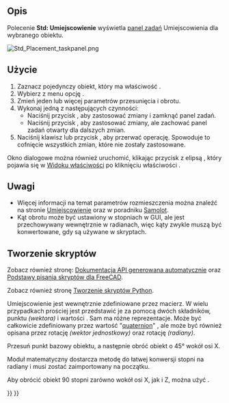 <languages/>

{{Docnav/pl
|[[Std_SendToPythonConsole/pl|Wyślij do konsoli Python]]
|[[Std_TransformManip/pl|Przemieszczenie]]
|[[Std_Edit_Menu/pl|menu Edycja]]
|IconL=Std_SendToPythonConsole.svg
|IconR=Std_TransformManip.svg
|IconC=Freecad.svg
}}

{{GuiCommand/pl
|Name=Std Placement
|Name/pl=Std: Umiejscowienie
|MenuLocation=Edycja → Umiejscowienie ...
|Workbenches=wszystkie
|SeeAlso=[[Std_Alignment/pl|Wyrównanie]], [[Placement/pl|Umiejscowienie]]
}}

<span id="Description"></span>
==Opis==

Polecenie '''Std: Umiejscowienie''' wyświetla [[Task_panel/pl|panel zadań]] Umiejscowienia dla wybranego obiektu.

[[Image:Std_Placement_taskpanel.png]]
{{Caption|Panel zadań funkcji umiejscowienie}}

<span id="Usage"></span>
==Użycie==

# Zaznacz pojedynczy obiekt, który ma właściwość {{PropertyData|Umiejscowienie}}.
# Wybierz z menu opcję {{MenuCommand|Edycja → Umiejscowienie ...}}.
# Zmień jeden lub więcej parametrów przesunięcia i obrotu.
# Wykonaj jedną z następujących czynności:
#* Naciśnij przycisk {{Button|OK}}, aby zastosować zmiany i zamknąć panel zadań.
#* Naciśnij przycisk {{Button|Zastosuj}}, aby zastosować zmiany, ale zachować panel zadań otwarty dla dalszych zmian.
# Naciśnij klawisz {{KEY|Esc}} lub przycisk {{Button|Anuluj}}, aby przerwać operację. Spowoduje to cofnięcie wszystkich zmian, które nie zostały zastosowane.

Okno dialogowe można również uruchomić, klikając przycisk z elipsą {{Button|…}}, który pojawia się w [[Property_View/pl|Widoku właściwości]] po kliknięciu właściwości {{PropertyData|Umiejscowienie}}.

<span id="Notes"></span>
==Uwagi==

* Więcej informacji na temat parametrów rozmieszczenia można znaleźć na stronie [[Placement/pl|Umiejscowienie]] oraz w poradniku [[Aeroplane/pl|Samolot]].
* Kąt obrotu może być ustawiony w stopniach w GUI, ale jest przechowywany wewnętrznie w radianach, więc kąty zwykle muszą być konwertowane, gdy są używane w skryptach.

<span id="Scripting"></span>
==Tworzenie skryptów==

Zobacz również stronę: [https://freecad.github.io/SourceDoc/ Dokumentacja API generowana automatycznie] oraz [[FreeCAD_Scripting_Basics/pl|Podstawy pisania skryptów dla FreeCAD]].

Zobacz również stronę [[Python_scripting_tutorial/pl#Wektory_i_umiejscowienia|Tworzenie skryptów Python]].

Umiejscowienie jest wewnętrznie zdefiniowane przez macierz. W wielu przypadkach prościej jest przedstawić je za pomocą dwóch składników, punktu ''(wektora)'' {{incode|Baza}} i wartości {{incode|Obrót}}. Sam {{incode|Obrót}} ma różne reprezentacje. Może być całkowicie zdefiniowany przez wartość "[https://en.wikipedia.org/wiki/Quaternion quaternion]" {{incode|(xi + yj + zk + w)}}, ale może być również opisana przez rotację {{incode|Oś}} ''(wektor jednostkowy)'' oraz rotację {{incode|Kąt}} ''(radiany)''.

{{Code|code=
import FreeCAD as App

doc = App.newDocument()
obj = doc.addObject("Part::Cylinder", "Cylinder")

print(obj.Placement)
# Placement [Pos=(0,0,0), Yaw-Pitch-Roll=(0,0,0)]
print(obj.Placement.Base)
# Vector (0.0, 0.0, 0.0)
print(obj.Placement.Rotation)
# Rotation (0.0, 0.0, 0.0, 1.0)

print(obj.Placement.Rotation.Angle)
# 0.0
print(obj.Placement.Rotation.Axis)
# Vector (0.0, 0.0, 1.0)
print(obj.Placement.Rotation.Q)
# (0.0, 0.0, 0.0, 1.0)
}}

Przesuń punkt bazowy obiektu, a następnie obróć obiekt o 45° wokół osi X.

Moduł matematyczny dostarcza metodę {{incode|radians()}} do łatwej konwersji stopni na radiany i musi zostać zaimportowany na początku.

{{Code|code=
import math

obj.Placement.Base = App.Vector(5, 3, 1)
obj.Placement.Rotation.Axis = App.Vector(1, 0, 0)
obj.Placement.Rotation.Angle = math.radians(45)

print(obj.Placement)
# Placement [Pos=(5,3,1), Yaw-Pitch-Roll=(0,0,45)]
print(obj.Placement.Rotation.Q)
# (0.3826834323650898, 0.0, 0.0, 0.9238795325112867)
print(obj.Placement.Matrix)
# Matrix ((1,0,0,5),(0,0.707107,-0.707107,3),(0,0.707107,0.707107,1),(0,0,0,1))
}}

Aby obrócić obiekt 90 stopni zarówno wokół osi X, jak i Z, można użyć {{incode|obj.Placement.Rotation.setYawPitchRoll}}.

{{Code|code=
obj.Placement.Base = App.Vector(5, 3, 1)
obj.Placement.Rotation.Axis = App.Vector(1, 0, 0)
obj.Placement.Rotation.setYawPitchRoll(90, 0, 90)

print(obj.Placement)
# Placement [Pos=(5,3,1), Yaw-Pitch-Roll=(90,0,90)]
}}


{{Docnav/pl
|[[Std_SendToPythonConsole/pl|Wyślij do konsoli Python]]
|[[Std_TransformManip/pl|Przemieszczenie]]
|[[Std_Edit_Menu/pl|menu Edycja]]
|IconL=Std_SendToPythonConsole.svg
|IconR=Std_TransformManip.svg
|IconC=Freecad.svg
}}

{{Std_Base_navi{{#translation:}}}}
{{Userdocnavi{{#translation:}}}}